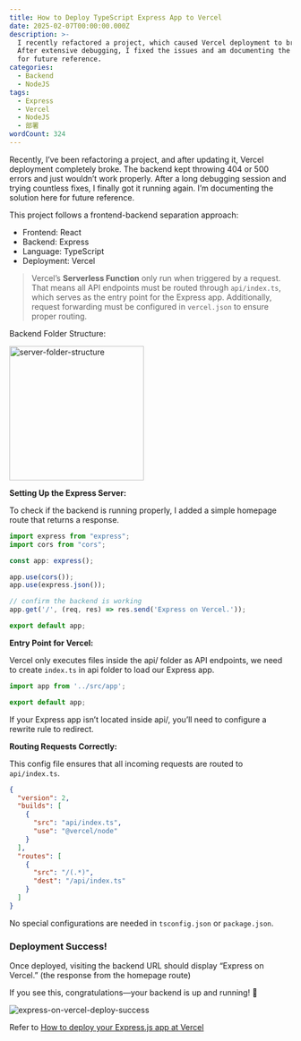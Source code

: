 ```yaml
---
title: How to Deploy TypeScript Express App to Vercel
date: 2025-02-07T00:00:00.000Z
description: >-
  I recently refactored a project, which caused Vercel deployment to break.
  After extensive debugging, I fixed the issues and am documenting the solution
  for future reference.
categories:
  - Backend
  - NodeJS
tags:
  - Express
  - Vercel
  - NodeJS
  - 部署
wordCount: 324
---
```


Recently, I’ve been refactoring a project, and after updating it, Vercel deployment completely broke. The backend kept throwing 404 or 500 errors and just wouldn’t work properly. After a long debugging session and trying countless fixes, I finally got it running again. I’m documenting the solution here for future reference.

This project follows a frontend-backend separation approach:

- Frontend: React
- Backend: Express
- Language: TypeScript
- Deployment: Vercel

> Vercel’s **Serverless Function** only run when triggered by a request. That means all API endpoints must be routed through `api/index.ts`, which serves as the entry point for the Express app. Additionally, request forwarding must be configured in `vercel.json` to ensure proper routing.

Backend Folder Structure:

<img
  src='/posts/deploy-express-typescript-to-vercel/server-folder-structure.webp'
  alt='server-folder-structure'
  width='240px'
/>

**Setting Up the Express Server:**

To check if the backend is running properly, I added a simple homepage route that returns a response.

```typescript title="app.ts"
import express from "express";
import cors from "cors";

const app: express();

app.use(cors());
app.use(express.json());

// confirm the backend is working
app.get('/', (req, res) => res.send('Express on Vercel.'));

export default app;
```

**Entry Point for Vercel:**

Vercel only executes files inside the api/ folder as API endpoints, we need to create `index.ts` in api folder to load our Express app.

```typescript title="api/index.ts"
import app from '../src/app';

export default app;
```

If your Express app isn’t located inside api/, you’ll need to configure a rewrite rule to redirect.

**Routing Requests Correctly:**

This config file ensures that all incoming requests are routed to `api/index.ts`.

```json title="vercel.json"
{
  "version": 2,
  "builds": [
    {
      "src": "api/index.ts",
      "use": "@vercel/node"
    }
  ],
  "routes": [
    {
      "src": "/(.*)",
      "dest": "/api/index.ts"
    }
  ]
}
```

No special configurations are needed in `tsconfig.json` or `package.json`.

### Deployment Success!

Once deployed, visiting the backend URL should display “Express on Vercel.” (the response from the homepage route)

If you see this, congratulations—your backend is up and running! 🎉

<img
  src='/posts/deploy-express-typescript-to-vercel/express-on-vercel-deploy-success.webp'
  alt='express-on-vercel-deploy-success'
/>

Refer to [How to deploy your Express.js app at Vercel](https://ziadab.medium.com/how-to-deploy-your-express-js-app-at-vercel-0e0c104d8386)
